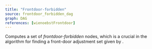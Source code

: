 ```yaml
---
title: "Frontdoor-forbidden"
source: frontdoor_forbidden_dag
graph: DAG
references: [wienoebstFrontdoor]
---
```



Computes a set of *frontdoor-forbidden* nodes, which is a crucial in the algorithm for finding a front-door adjustment set given by <Reference id="wienoebstFrontdoor" format="author(year)"/>. 
